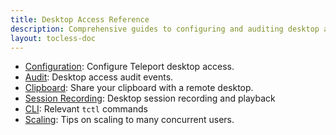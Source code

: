 ```yaml
---
title: Desktop Access Reference
description: Comprehensive guides to configuring and auditing desktop access.
layout: tocless-doc
---
```


- [Configuration](configuration.mdx): Configure Teleport desktop access.
- [Audit](audit.mdx): Desktop access audit events.
- [Clipboard](clipboard.mdx): Share your clipboard with a remote desktop.
- [Session Recording](sessions.mdx): Desktop session recording and playback
- [CLI](cli.mdx): Relevant `tctl` commands
- [Scaling](../../../admin-guides/management/operations/scaling.mdx): Tips on scaling to many concurrent users.
